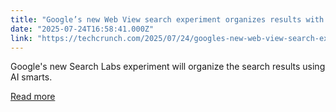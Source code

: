 ```yaml
---
title: "Google’s new Web View search experiment organizes results with AI"
date: "2025-07-24T16:58:41.000Z"
link: "https://techcrunch.com/2025/07/24/googles-new-web-view-search-experiment-organizes-results-with-ai/"
---
```


Google's new Search Labs experiment will organize the search results using AI smarts. 

[Read more](https://techcrunch.com/2025/07/24/googles-new-web-view-search-experiment-organizes-results-with-ai/)

